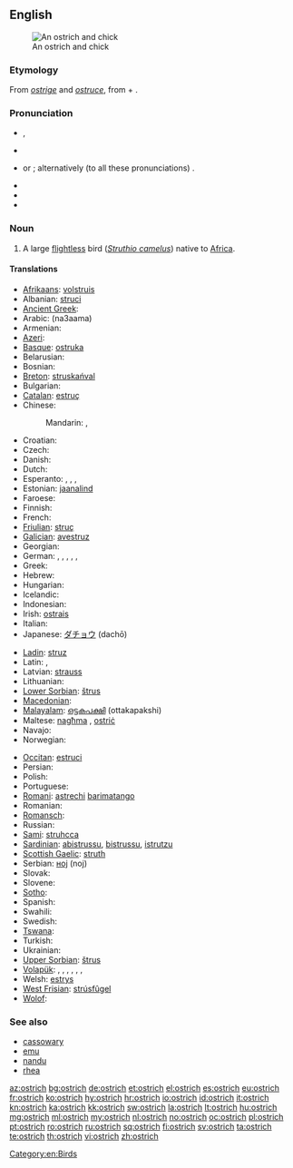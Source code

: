 ==English==
{{wikipedia}}
[[Image:Ostrich and chick.jpg|thumb|An ostrich and chick]]

===Etymology===
From {{etyl|xno}} ''[[ostrige]]'' and {{etyl|fro}} ''[[ostruce]]'', from {{etyl|la}} {{term|avis||bird|lang=la}} + {{term|struthio|strūthiō|ostrich|lang=la}}.

===Pronunciation===
* {{enPR|ŏs'trĭch}}, {{enPR|ôs'trĭch}}
* {{a|UK}} {{IPA|/ˈɒs.tɹɪʧ/}}
* {{a|US}} {{IPA|/ˈɑs.tɹɪʧ/}} or {{IPA|/ˈɔs.trɪʧ/}}; alternatively (to all these pronunciations) {{IPA|/-strɪʤ/}}.
* {{audio|en-us-ostrich.ogg|Audio (US)}}
* {{audio|en-us-ostrich.ogg|Audio (US) (2)}}
* {{SAMPA|/"QstrItS/}}

===Noun===
{{en-noun|es}}

# A large [[flightless]] bird (''[[Struthio camelus]]'') native to [[Africa]].

====Translations====
{{trans-top|large flightless bird}}
* [[Afrikaans]]: [[volstruis]]
* Albanian: [[struci]]
* [[Ancient Greek]]: {{tø|grc|στρουθοκάμηλος|tr=strouthokamēlos|sc=polytonic}}
* Arabic: {{Arab|[[نعامة]]}} (na3aama) {{f}}
* Armenian: {{t-|hy|ջայլամ|tr=ǰaylam}}
* [[Azeri]]: {{t|az|dəvəquşu}}
* [[Basque]]: [[ostruka]]
* Belarusian: {{t-|be|страус|xs=Belarusian}}
* Bosnian: {{t-|bs|noj|m}}
* [[Breton]]: [[struskańval]]
* Bulgarian: {{t+|bg|щраус|tr=štraus}}
* [[Catalan]]: [[estruç]] {{m}}
* Chinese:
*: Mandarin: {{t-|cmn|鴕鳥|sc=Hani}}, {{t-|cmn|鸵鸟|tr=tuóniǎo|sc=Hani}}
* Croatian: {{t+|hr|noj}}
* Czech: {{t-|cs|pštros}}
* Danish: {{t+|da|struds}}
* Dutch: {{t+|nl|struisvogel|m}}
* Esperanto: {{qualifier|♂♀}} {{t|eo|struto}}, {{qualifier|♂}} {{t|eo|virstruto}}, {{qualifier|♀}} {{t|eo|strutino}}, {{qualifier|♂♀ offspring, young}} {{t|eo|strutido}}
* Estonian: [[jaanalind]]
* Faroese: {{t|fo|strutsur}}
* Finnish: {{t-|fi|strutsi}}
* French: {{t+|fr|autruche|f}}
* [[Friulian]]: [[struç]]
* [[Galician]]: [[avestruz]]
* Georgian: {{t|ka|სირაქლემა|tr=sirak’lema|sc=Geor|xs=Georgian}}
* German: {{qualifier|♂♀}} {{t+|de|Strauß|m}}, {{qualifier|♂}} {{t|de|Straußenmännchen|n}}, {{qualifier|♀}} {{t|de|Straußenweibchen|n}}, {{qualifier|♂♀ offspring, young}} {{t|de|Straußenküken|n}}, {{qualifier|♂♀ offspring, young}} {{t|de|Straußenjunges|n}}, {{qualifier|♂♀ offspring, young}} {{t|de|Straußenbaby|n}}
* Greek: {{t+|el|στρουθοκάμηλος|tr=struthokamilos}}
* Hebrew: {{t+|he|יען|f|tr=ya'en}}
* Hungarian: {{t+|hu|strucc}}
* Icelandic: {{t+|is|strútur}}
* Indonesian: {{t+|id|burung unta|xs=Indonesian}}
* Irish: [[ostrais]]
* Italian: {{t+|it|struzzo|m}}
* Japanese: [[ダチョウ]] (dachō)
{{trans-mid}}
* [[Ladin]]: [[struz]]
* Latin: {{t-|la|struthiocamelus|m}}, {{t-|la|struthio|m}}
* Latvian: [[strauss]]
* Lithuanian: {{t+|lt|strutis|xs=Lithuanian}}
* [[Lower Sorbian]]: [[štrus]]
* [[Macedonian]]: {{t-|mk|ној|m|tr=noj}}
* [[Malayalam]]: [[ഒട്ടകപക്ഷി]] (ottakapakshi)
* Maltese: [[nagħma]] {{f}}, [[ostriċ]]
* Navajo: {{tø|nv|tsídiitsoh}}
* Norwegian:
*: {{t|nb|struts|m}}
*: {{t|nn|struts|m}}
* [[Occitan]]: [[estruci]]
* Persian: {{t|fa|شترمرغ|tr=shotor morq|xs=Persian}}
* Polish: {{t+|pl|struś|m}}
* Portuguese: {{t+|pt|avestruz}}
* [[Romani]]: [[astrechi]] {{m}} [[barimatango]] {{m}}
* Romanian: {{t+|ro|struț}}
* [[Romansch]]: {{t-|rm|strut|xs=Romansch}}
* Russian: {{t+|ru|страус|m|tr=straus}}
* [[Sami]]: [[struhcca]]
* [[Sardinian]]: [[abistrussu]], [[bistrussu]], [[istrutzu]]
* [[Scottish Gaelic]]: [[struth]]
* Serbian: [[ноj]] (noj)
* Slovak: {{t-|sk|pštros}}
* Slovene: {{t+|sl|noj|m}}
* [[Sotho]]: {{t|st|mpjhe|xs=Sotho}}
* Spanish: {{t-|es|avestruz|m}}
* Swahili: {{t+|sw|mbuni|xs=Swahili}}
* Swedish: {{t+|sv|struts}}
* [[Tswana]]: {{t-|tn|ntšhe|xs=Tswana}}
* Turkish: {{t+|tr|deve kuşu}}
* Ukrainian: {{t-|uk|страус|tr=straus|xs=Ukrainian}}
* [[Upper Sorbian]]: [[štrus]]
* [[Volapük]]: {{qualifier|♂♀}} {{t|vo|strut}}, {{qualifier|♂}} {{t|vo|histrut}}, {{qualifier|♀}} {{t|vo|jistrut}}, {{qualifier|♂♀ offspring, young}} {{t|vo|strutül}}, {{qualifier|♂ offspring, young}} {{t|vo|histrutül}}, {{qualifier|♀ offspring, young}} {{t|vo|jistrutül}}, {{qualifier|older term, ♂♀}} {{t|vo|lostit}}
* Welsh: [[estrys]]
* [[West Frisian]]: [[strúsfûgel]]
* [[Wolof]]: {{t|wo|bànjóoli|alt=bànjóoli bi}}
{{trans-bottom}}

===See also===
* [[cassowary]]
* [[emu]]
* [[nandu]]
* [[rhea]]

[[Category:en:Birds]]

[[az:ostrich]]
[[bg:ostrich]]
[[de:ostrich]]
[[et:ostrich]]
[[el:ostrich]]
[[es:ostrich]]
[[eu:ostrich]]
[[fr:ostrich]]
[[ko:ostrich]]
[[hy:ostrich]]
[[hr:ostrich]]
[[io:ostrich]]
[[id:ostrich]]
[[it:ostrich]]
[[kn:ostrich]]
[[ka:ostrich]]
[[kk:ostrich]]
[[sw:ostrich]]
[[la:ostrich]]
[[lt:ostrich]]
[[hu:ostrich]]
[[mg:ostrich]]
[[ml:ostrich]]
[[my:ostrich]]
[[nl:ostrich]]
[[no:ostrich]]
[[oc:ostrich]]
[[pl:ostrich]]
[[pt:ostrich]]
[[ro:ostrich]]
[[ru:ostrich]]
[[sq:ostrich]]
[[fi:ostrich]]
[[sv:ostrich]]
[[ta:ostrich]]
[[te:ostrich]]
[[th:ostrich]]
[[vi:ostrich]]
[[zh:ostrich]]